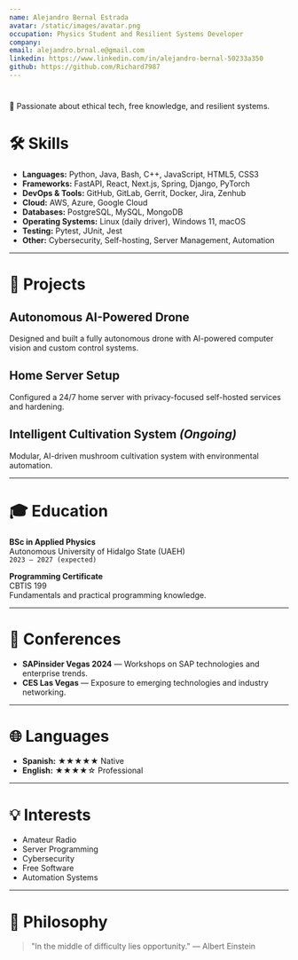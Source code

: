 ```yaml
---
name: Alejandro Bernal Estrada
avatar: /static/images/avatar.png
occupation: Physics Student and Resilient Systems Developer
company:
email: alejandro.brnal.e@gmail.com
linkedin: https://www.linkedin.com/in/alejandro-bernal-50233a350
github: https://github.com/Richard7987
---
```


#

📖 Passionate about ethical tech, free knowledge, and resilient systems.


# 🛠️ Skills

- **Languages:** Python, Java, Bash, C++, JavaScript, HTML5, CSS3  
- **Frameworks:** FastAPI, React, Next.js, Spring, Django, PyTorch  
- **DevOps & Tools:** GitHub, GitLab, Gerrit, Docker, Jira, Zenhub  
- **Cloud:** AWS, Azure, Google Cloud  
- **Databases:** PostgreSQL, MySQL, MongoDB  
- **Operating Systems:** Linux (daily driver), Windows 11, macOS  
- **Testing:** Pytest, JUnit, Jest  
- **Other:** Cybersecurity, Self-hosting, Server Management, Automation

---

# 🧠 Projects

## Autonomous AI-Powered Drone
Designed and built a fully autonomous drone with AI-powered computer vision and custom control systems.

## Home Server Setup
Configured a 24/7 home server with privacy-focused self-hosted services and hardening.

## Intelligent Cultivation System *(Ongoing)*
Modular, AI-driven mushroom cultivation system with environmental automation.

---

# 🎓 Education

**BSc in Applied Physics**  
Autonomous University of Hidalgo State (UAEH)  
`2023 – 2027 (expected)`

**Programming Certificate**  
CBTIS 199  
Fundamentals and practical programming knowledge.

---

# 📅 Conferences

- **SAPinsider Vegas 2024** — Workshops on SAP technologies and enterprise trends.  
- **CES Las Vegas** — Exposure to emerging technologies and industry networking.

---

# 🌐 Languages

- **Spanish:** ★★★★★ Native  
- **English:** ★★★★☆ Professional

---

# 💡 Interests

- Amateur Radio  
- Server Programming  
- Cybersecurity  
- Free Software  
- Automation Systems

---

# 🧭 Philosophy

> "In the middle of difficulty lies opportunity." — Albert Einstein
